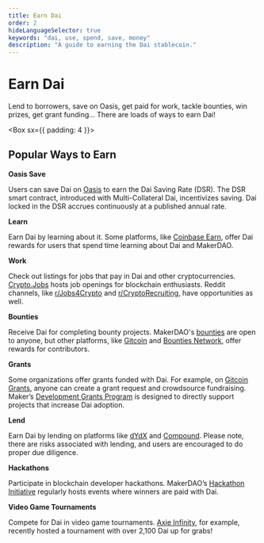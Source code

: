 ```yaml
---
title: Earn Dai
order: 2
hideLanguageSelector: true
keywords: "dai, use, spend, save, money"
description: "A guide to earning the Dai stablecoin." 
---
```


# Earn Dai

Lend to borrowers, save on Oasis, get paid for work, tackle bounties, win prizes, get grant funding... There are loads of ways to earn Dai!

<Box sx={{ padding: 4 }}>

## Popular Ways to Earn

<List>

<Box>

**Oasis Save**

Users can save Dai on <a href="https://oasis.app">Oasis</a> to earn the Dai Saving Rate (DSR). The DSR smart contract, introduced with Multi-Collateral Dai, incentivizes saving. Dai locked in the DSR accrues continuously at a published annual rate.

</Box>

<Box>

**Learn**

Earn Dai by learning about it. Some platforms, like <a href="https://www.coinbase.com/earn/dai">Coinbase Earn</a>, offer Dai rewards for users that spend time learning about Dai and MakerDAO. 

</Box>

<Box>

**Work**

Check out listings for jobs that pay in Dai and other cryptocurrencies. <a href="https://crypto.jobs/">Crypto.Jobs</a> hosts job openings for blockchain enthusiasts. Reddit channels, like <a href="https://www.reddit.com/r/Jobs4Crypto/">r/Jobs4Crypto</a> and <a href="http://reddit.com/r/CryptoRecruiting/">r/CryptoRecruiting</a>, have opportunities as well.

</Box>

<Box>

**Bounties**

Receive Dai for completing bounty projects. MakerDAO's <a href="https://github.com/makerdao/community/projects/">bounties</a> are open to anyone, but other platforms, like <a href="https://gitcoin.co/">Gitcoin</a> and <a href="https://bounties.network/">Bounties Network</a>, offer rewards for contributors.

</Box>

<Box>

**Grants**

Some organizations offer grants funded with Dai. For example, on <a href="https://gitcoin.co/grants/">Gitcoin Grants</a>, anyone can create a grant request and crowdsource fundraising. Maker’s <a href="https://community-development.makerdao.com/grants">Development Grants Program</a> is designed to directly support projects that increase Dai adoption.

</Box>

<Box>

**Lend**

Earn Dai by lending on platforms like <a href="https://trade.dydx.exchange/balances">dYdX</a> and <a href="https://instadapp.io/compound/">Compound</a>. Please note, there are risks associated with lending, and users are encouraged to do proper due diligence.

</Box>

<Box>

**Hackathons**

Participate in blockchain developer hackathons. MakerDAO’s <a href="/work_with_us/hackathons">Hackathon Initiative</a> regularly hosts events where winners are paid with Dai.

</Box>

<Box>

**Video Game Tournaments**

Compete for Dai in video game tournaments. <a href="https://axie.substack.com/p/axie-and-makerdao-present-the-infinity">Axie Infinity</a>, for example, recently hosted a tournament with over 2,100 Dai up for grabs!

</Box>

</List>

</Box>
